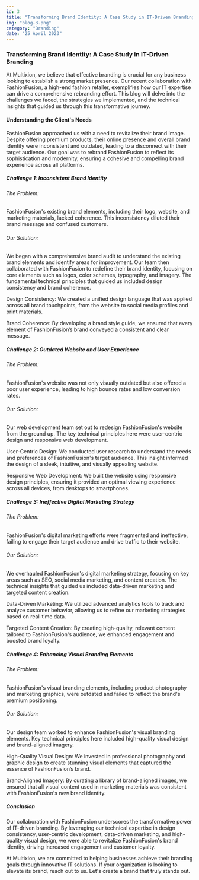```yaml
---
id: 3
title: "Transforming Brand Identity: A Case Study in IT-Driven Branding"
img: "blog-3.png"
category: "Branding"
date: "25 April 2023"
---
```


### Transforming Brand Identity: A Case Study in IT-Driven Branding

At Multixion, we believe that effective branding is crucial for any business looking to establish a strong market presence. Our recent collaboration with FashionFusion, a high-end fashion retailer, exemplifies how our IT expertise can drive a comprehensive rebranding effort. This blog will delve into the challenges we faced, the strategies we implemented, and the technical insights that guided us through this transformative journey.

#### Understanding the Client's Needs

FashionFusion approached us with a need to revitalize their brand image. Despite offering premium products, their online presence and overall brand identity were inconsistent and outdated, leading to a disconnect with their target audience. Our goal was to rebrand FashionFusion to reflect its sophistication and modernity, ensuring a cohesive and compelling brand experience across all platforms.

##### Challenge 1: Inconsistent Brand Identity

###### The Problem:

FashionFusion's existing brand elements, including their logo, website, and marketing materials, lacked coherence. This inconsistency diluted their brand message and confused customers.

###### Our Solution:

We began with a comprehensive brand audit to understand the existing brand elements and identify areas for improvement. Our team then collaborated with FashionFusion to redefine their brand identity, focusing on core elements such as logos, color schemes, typography, and imagery. The fundamental technical principles that guided us included design consistency and brand coherence.

Design Consistency: We created a unified design language that was applied across all brand touchpoints, from the website to social media profiles and print materials.

Brand Coherence: By developing a brand style guide, we ensured that every element of FashionFusion’s brand conveyed a consistent and clear message.

##### Challenge 2: Outdated Website and User Experience

###### The Problem:

FashionFusion's website was not only visually outdated but also offered a poor user experience, leading to high bounce rates and low conversion rates.

###### Our Solution:

Our web development team set out to redesign FashionFusion's website from the ground up. The key technical principles here were user-centric design and responsive web development.

User-Centric Design: We conducted user research to understand the needs and preferences of FashionFusion's target audience. This insight informed the design of a sleek, intuitive, and visually appealing website.

Responsive Web Development: We built the website using responsive design principles, ensuring it provided an optimal viewing experience across all devices, from desktops to smartphones.

##### Challenge 3: Ineffective Digital Marketing Strategy

###### The Problem:

FashionFusion's digital marketing efforts were fragmented and ineffective, failing to engage their target audience and drive traffic to their website.

###### Our Solution:

We overhauled FashionFusion's digital marketing strategy, focusing on key areas such as SEO, social media marketing, and content creation. The technical insights that guided us included data-driven marketing and targeted content creation.

Data-Driven Marketing: We utilized advanced analytics tools to track and analyze customer behavior, allowing us to refine our marketing strategies based on real-time data.

Targeted Content Creation: By creating high-quality, relevant content tailored to FashionFusion's audience, we enhanced engagement and boosted brand loyalty.

##### Challenge 4: Enhancing Visual Branding Elements

###### The Problem:

FashionFusion's visual branding elements, including product photography and marketing graphics, were outdated and failed to reflect the brand's premium positioning.

###### Our Solution:

Our design team worked to enhance FashionFusion's visual branding elements. Key technical principles here included high-quality visual design and brand-aligned imagery.

High-Quality Visual Design: We invested in professional photography and graphic design to create stunning visual elements that captured the essence of FashionFusion’s brand.

Brand-Aligned Imagery: By curating a library of brand-aligned images, we ensured that all visual content used in marketing materials was consistent with FashionFusion's new brand identity.

##### Conclusion

Our collaboration with FashionFusion underscores the transformative power of IT-driven branding. By leveraging our technical expertise in design consistency, user-centric development, data-driven marketing, and high-quality visual design, we were able to revitalize FashionFusion's brand identity, driving increased engagement and customer loyalty.

At Multixion, we are committed to helping businesses achieve their branding goals through innovative IT solutions. If your organization is looking to elevate its brand, reach out to us. Let's create a brand that truly stands out.
